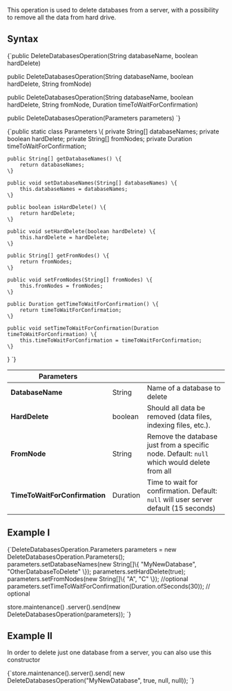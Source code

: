 
This operation is used to delete databases from a server, with a possibility to remove all the data from hard drive.

## Syntax

<TabItem value="delete_database_syntax" label="delete_database_syntax">
<CodeBlock language="java">
{`public DeleteDatabasesOperation(String databaseName, boolean hardDelete)

public DeleteDatabasesOperation(String databaseName, boolean hardDelete, String fromNode)

public DeleteDatabasesOperation(String databaseName, boolean hardDelete, String fromNode, Duration timeToWaitForConfirmation)

public DeleteDatabasesOperation(Parameters parameters)
`}
</CodeBlock>
</TabItem>

<TabItem value="delete_parameters" label="delete_parameters">
<CodeBlock language="java">
{`public static class Parameters \{
    private String[] databaseNames;
    private boolean hardDelete;
    private String[] fromNodes;
    private Duration timeToWaitForConfirmation;

    public String[] getDatabaseNames() \{
        return databaseNames;
    \}

    public void setDatabaseNames(String[] databaseNames) \{
        this.databaseNames = databaseNames;
    \}

    public boolean isHardDelete() \{
        return hardDelete;
    \}

    public void setHardDelete(boolean hardDelete) \{
        this.hardDelete = hardDelete;
    \}

    public String[] getFromNodes() \{
        return fromNodes;
    \}

    public void setFromNodes(String[] fromNodes) \{
        this.fromNodes = fromNodes;
    \}

    public Duration getTimeToWaitForConfirmation() \{
        return timeToWaitForConfirmation;
    \}

    public void setTimeToWaitForConfirmation(Duration timeToWaitForConfirmation) \{
        this.timeToWaitForConfirmation = timeToWaitForConfirmation;
    \}
\}
`}
</CodeBlock>
</TabItem>

| Parameters | | |
| ------------- | ------------- | ----- |
| **DatabaseName** | String | Name of a database to delete |
| **HardDelete** | boolean | Should all data be removed (data files, indexing files, etc.). |
| **FromNode** | String | Remove the database just from a specific node. Default: `null` which would delete from all |
| **TimeToWaitForConfirmation** | Duration | Time to wait for confirmation. Default: `null` will user server default (15 seconds) |

## Example I

<TabItem value="DeleteDatabases" label="DeleteDatabases">
<CodeBlock language="java">
{`DeleteDatabasesOperation.Parameters parameters = new DeleteDatabasesOperation.Parameters();
parameters.setDatabaseNames(new String[]\{ "MyNewDatabase", "OtherDatabaseToDelete" \});
parameters.setHardDelete(true);
parameters.setFromNodes(new String[]\{ "A", "C" \}); //optional
parameters.setTimeToWaitForConfirmation(Duration.ofSeconds(30)); // optional

store.maintenance()
    .server().send(new DeleteDatabasesOperation(parameters));
`}
</CodeBlock>
</TabItem>

## Example II

In order to delete just one database from a server, you can also use this constructor

<TabItem value="DeleteDatabase" label="DeleteDatabase">
<CodeBlock language="java">
{`store.maintenance().server().send(
    new DeleteDatabasesOperation("MyNewDatabase", true, null, null));
`}
</CodeBlock>
</TabItem>

